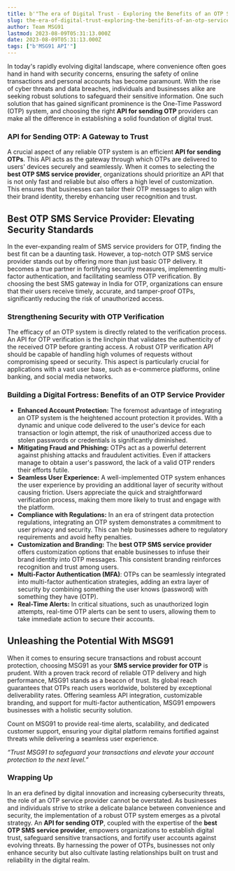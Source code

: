 ```yaml
---
title: b'"The era of Digital Trust - Exploring the Benefits of an OTP Service Provider for Secure Transaction and Account Protection"'
slug: the-era-of-digital-trust-exploring-the-benifits-of-an-otp-service-provider-for-secure-transaction-and-account-protection
author: Team MSG91
lastmod: 2023-08-09T05:31:13.000Z
date: 2023-08-09T05:31:13.000Z
tags: ["b'MSG91 API'"]
---
```


In today's rapidly evolving digital landscape, where convenience often goes hand in hand with security concerns, ensuring the safety of online transactions and personal accounts has become paramount. With the rise of cyber threats and data breaches, individuals and businesses alike are seeking robust solutions to safeguard their sensitive information. One such solution that has gained significant prominence is the One-Time Password (OTP) system, and choosing the right **API for sending OTP** providers can make all the difference in establishing a solid foundation of digital trust.

### API for Sending OTP: A Gateway to Trust

A crucial aspect of any reliable OTP system is an efficient **API for sending OTPs**. This API acts as the gateway through which OTPs are delivered to users' devices securely and seamlessly. When it comes to selecting the **best OTP SMS service provider**, organizations should prioritize an API that is not only fast and reliable but also offers a high level of customization. This ensures that businesses can tailor their OTP messages to align with their brand identity, thereby enhancing user recognition and trust.

**Best OTP SMS Service Provider: Elevating Security Standards**
---------------------------------------------------------------

In the ever-expanding realm of SMS service providers for OTP, finding the best fit can be a daunting task. However, a top-notch OTP SMS service provider stands out by offering more than just basic OTP delivery. It becomes a true partner in fortifying security measures, implementing multi-factor authentication, and facilitating seamless OTP verification. By choosing the best SMS gateway in India for OTP, organizations can ensure that their users receive timely, accurate, and tamper-proof OTPs, significantly reducing the risk of unauthorized access.

### Strengthening Security with OTP Verification

The efficacy of an OTP system is directly related to the verification process. An API for OTP verification is the linchpin that validates the authenticity of the received OTP before granting access. A robust OTP verification API should be capable of handling high volumes of requests without compromising speed or security. This aspect is particularly crucial for applications with a vast user base, such as e-commerce platforms, online banking, and social media networks.

### Building a Digital Fortress: Benefits of an OTP Service Provider

* **Enhanced Account Protection:** The foremost advantage of integrating an OTP system is the heightened account protection it provides. With a dynamic and unique code delivered to the user's device for each transaction or login attempt, the risk of unauthorized access due to stolen passwords or credentials is significantly diminished.
* **Mitigating Fraud and Phishing:** OTPs act as a powerful deterrent against phishing attacks and fraudulent activities. Even if attackers manage to obtain a user's password, the lack of a valid OTP renders their efforts futile.
* **Seamless User Experience:** A well-implemented OTP system enhances the user experience by providing an additional layer of security without causing friction. Users appreciate the quick and straightforward verification process, making them more likely to trust and engage with the platform.
* **Compliance with Regulations:** In an era of stringent data protection regulations, integrating an OTP system demonstrates a commitment to user privacy and security. This can help businesses adhere to regulatory requirements and avoid hefty penalties.
* **Customization and Branding:** The **best OTP SMS service provider** offers customization options that enable businesses to infuse their brand identity into OTP messages. This consistent branding reinforces recognition and trust among users.
* **Multi-Factor Authentication (MFA)**: OTPs can be seamlessly integrated into multi-factor authentication strategies, adding an extra layer of security by combining something the user knows (password) with something they have (OTP).
* **Real-Time Alerts:** In critical situations, such as unauthorized login attempts, real-time OTP alerts can be sent to users, allowing them to take immediate action to secure their accounts.

**Unleashing the Potential With MSG91**
---------------------------------------

When it comes to ensuring secure transactions and robust account protection, choosing MSG91 as your **SMS service provider for OTP** is prudent. With a proven track record of reliable OTP delivery and high performance, MSG91 stands as a beacon of trust. Its global reach guarantees that OTPs reach users worldwide, bolstered by exceptional deliverability rates. Offering seamless API integration, customizable branding, and support for multi-factor authentication, MSG91 empowers businesses with a holistic security solution.   
  
Count on MSG91 to provide real-time alerts, scalability, and dedicated customer support, ensuring your digital platform remains fortified against threats while delivering a seamless user experience.

*“Trust MSG91 to safeguard your transactions and elevate your account protection to the next level.”*

### Wrapping Up

In an era defined by digital innovation and increasing cybersecurity threats, the role of an OTP service provider cannot be overstated. As businesses and individuals strive to strike a delicate balance between convenience and security, the implementation of a robust OTP system emerges as a pivotal strategy. An **API for sending OTP**, coupled with the expertise of the **best OTP SMS service provider**, empowers organizations to establish digital trust, safeguard sensitive transactions, and fortify user accounts against evolving threats. By harnessing the power of OTPs, businesses not only enhance security but also cultivate lasting relationships built on trust and reliability in the digital realm.

  


  


